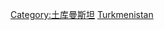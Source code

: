 {{Commons category|Subdivisions of Turkmenistan}}
{{Catmore}}

[[Category:土库曼斯坦|Category:土库曼斯坦]]
[[Category:亞洲國家行政區劃|Turkmenistan]]